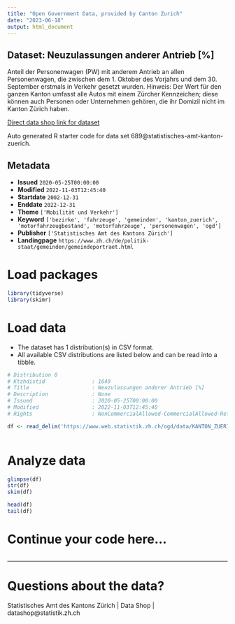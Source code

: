 ```yaml
---
title: "Open Government Data, provided by Canton Zurich"
date: "2023-06-18"
output: html_document
---
```


## Dataset: Neuzulassungen anderer Antrieb [%]

Anteil der Personenwagen (PW) mit anderem Antrieb an allen Personenwagen, die zwischen dem 1. Oktober des Vorjahrs und dem 30. September erstmals in Verkehr gesetzt wurden. Hinweis: Der Wert für den ganzen Kanton umfasst alle Autos mit einem Zürcher Kennzeichen; diese können auch Personen oder Unternehmen gehören, die ihr Domizil nicht im Kanton Zürich haben.

[Direct data shop link for dataset](https://www.zh.ch/de/politik-staat/opendata.html#/datasets/689@statistisches-amt-kanton-zuerich)

Auto generated R starter code for data set 689@statistisches-amt-kanton-zuerich.

## Metadata

- **Issued** `2020-05-25T00:00:00`
- **Modified** `2022-11-03T12:45:40`
- **Startdate** `2002-12-31`
- **Enddate** `2022-12-31`
- **Theme** `['Mobilität und Verkehr']`
- **Keyword** `['bezirke', 'fahrzeuge', 'gemeinden', 'kanton_zuerich', 'motorfahrzeugbestand', 'motorfahrzeuge', 'personenwagen', 'ogd']`
- **Publisher** `['Statistisches Amt des Kantons Zürich']`
- **Landingpage** `https://www.zh.ch/de/politik-staat/gemeinden/gemeindeportraet.html`


# Load packages

```r

library(tidyverse)
library(skimr)

```

# Load data

-   The dataset has 1 distribution(s) in CSV format.
-   All available CSV distributions are listed below and can be read into a tibble.

```r

# Distribution 0
# Ktzhdistid               : 1649
# Title                    : Neuzulassungen anderer Antrieb [%]
# Description              : None
# Issued                   : 2020-05-25T00:00:00
# Modified                 : 2022-11-03T12:45:40
# Rights                   : NonCommercialAllowed-CommercialAllowed-ReferenceRequired

df <- read_delim('https://www.web.statistik.zh.ch/ogd/data/KANTON_ZUERICH_613.csv')



```

# Analyze data

```r

glimpse(df)
str(df)
skim(df)

head(df)
tail(df)

```

# Continue your code here...

```r

```

------------------------------------------------------------------------

# Questions about the data?

Statistisches Amt des Kantons Zürich | Data Shop | datashop@statistik.zh.ch
